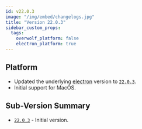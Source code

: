 ```yaml
---
id: v22.0.3
image: "/img/embed/changelogs.jpg"
title: "Version 22.0.3"
sidebar_custom_props:
  tags:
    overwolf_platform: false
    electron_platform: true
---
```


## Platform

- Updated the underlying [electron](https://npmjs.com/package/electron) version to [`22.0.3`](https://www.npmjs.com/package/electron/v/22.0.3).
- Initial support for MacOS.

## Sub-Version Summary

- [`22.0.3`](https://www.npmjs.com/package/@overwolf/ow-electron/v/22.0.3) - Initial version.